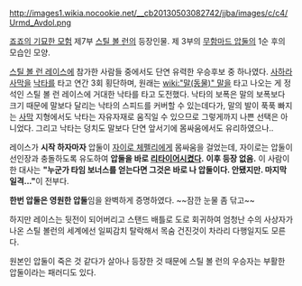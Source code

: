 http://images1.wikia.nocookie.net/__cb20130503082742/jjba/images/c/c4/Urmd_Avdol.png

[[죠죠의 기묘한 모험]] 제7부 [[스틸 볼 런]]의 등장인물. 제 3부의 [[무함마드 압둘]]의 1순 후의 모습인 모양.

[[스틸 볼 런 레이스]]에 참가한 사람들 중에서도 단연 유력한 우승후보 중 하나였다. [[사하라 사막]]을 [[낙타]]를 타고 연간 3회 횡단하며, 원래는 [[wiki:"말(동물)" 말]]을 타고 나오는 게 정석인 스틸 볼 런 레이스에 거대한 낙타를 타고 도전했다. 낙타의 보폭은 말의 보폭보다 크기 때문에 말보다 달리는 낙타의 스피드를 커버할 수 있는데다가, 말의 발이 푹푹 빠지는 [[사막]] 지형에서도 낙타는 자유자재로 움직일 수 있으므로 그렇게까지 나쁜 선택은 아니었다. 그리고 낙타는 덩치도 말보다 단연 앞서기에 몸싸움에서도 유리하였으나..

레이스가 '''시작 하자마자''' 압둘이 [[자이로 체펠리]]에게 몸싸움을 걸었는데, 자이로는 압둘이 선인장과 충돌하도록 유도하여 '''압둘을 바로 [[리타이어]]시켰다.''' '''이후 등장 없음.''' 이 사람이 한 대사는 '''"누군가 타임 보너스를 얻는다면 그것은 바로 나 압둘이다. 안됐지만. 마지막 일격..."'''이 전부다.

'''한번 압둘은 영원한 압둘'''임을 완벽하게 증명하였다. ~~잠깐 눈물 좀 닦고~~

하지만 레이스는 뒷전이 되어버리고 스탠드 배틀로 도로 회귀하여 엄청난 수의 사상자가 나온 스틸 볼런의 세계에선 일찌감치 탈락해서 목숨 건진것이 차라리 다행일지도 모른다.

원본인 압둘이 죽은 것 같다가 살아나 등장한 것 때문에 스틸 볼 런의 우승자는 부활한 압둘이라는 패러디도 있다.

